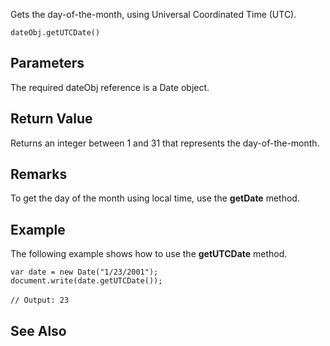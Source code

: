 Gets the day-of-the-month, using Universal Coordinated Time (UTC).

 dateObj.getUTCDate()

==Parameters==
The required dateObj reference is a Date object.


==Return Value==
Returns an integer between 1 and 31 that represents the day-of-the-month.


==Remarks==
To get the day of the month using local time, use the '''getDate''' method.


==Example==
The following example shows how to use the '''getUTCDate''' method.

 var date = new Date("1/23/2001");
 document.write(date.getUTCDate());
 
 // Output: 23

==See Also==

              

              

              
